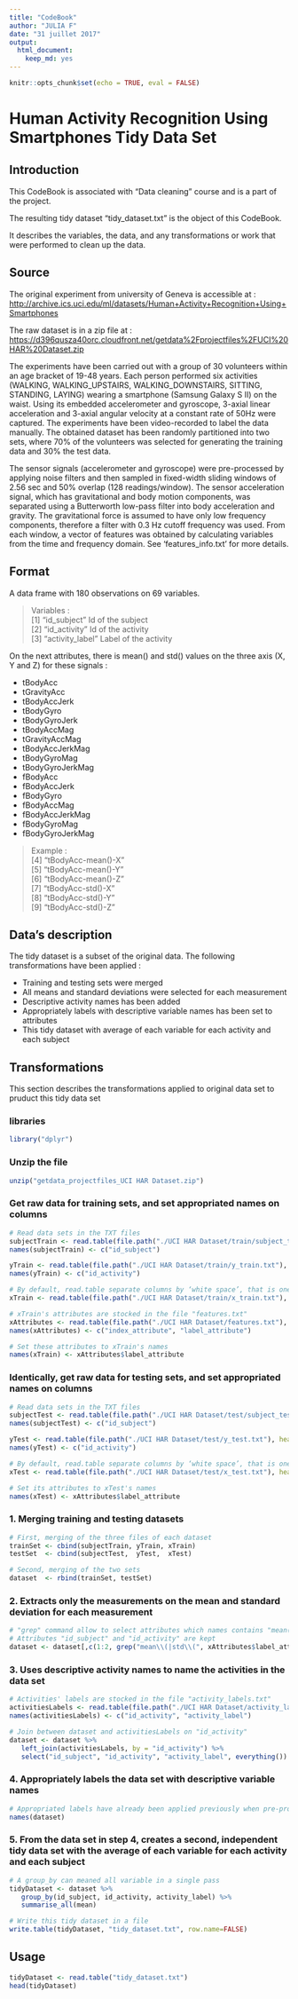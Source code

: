 ```yaml
---
title: "CodeBook"
author: "JULIA F"
date: "31 juillet 2017"
output: 
  html_document:
    keep_md: yes
---
```


```r
knitr::opts_chunk$set(echo = TRUE, eval = FALSE)
```

# Human Activity Recognition Using Smartphones Tidy Data Set 

## Introduction

This CodeBook is associated with "Data cleaning" course and is a part of the project.

The resulting tidy dataset "tidy_dataset.txt" is the object of this CodeBook.

It describes the variables, the data, and any transformations or work that were performed to clean up the data.

## Source

The original experiment from university of Geneva is accessible at : <http://archive.ics.uci.edu/ml/datasets/Human+Activity+Recognition+Using+Smartphones>

The raw dataset is in a zip file at : <https://d396qusza40orc.cloudfront.net/getdata%2Fprojectfiles%2FUCI%20HAR%20Dataset.zip>

The experiments have been carried out with a group of 30 volunteers within an age bracket of 19-48 years. Each person performed six activities (WALKING, WALKING_UPSTAIRS, WALKING_DOWNSTAIRS, SITTING, STANDING, LAYING) wearing a smartphone (Samsung Galaxy S II) on the waist. Using its embedded accelerometer and gyroscope, 3-axial linear acceleration and 3-axial angular velocity at a constant rate of 50Hz were captured. The experiments have been video-recorded to label the data manually. The obtained dataset has been randomly partitioned into two sets, where 70% of the volunteers was selected for generating the training data and 30% the test data. 

The sensor signals (accelerometer and gyroscope) were pre-processed by applying noise filters and then sampled in fixed-width sliding windows of 2.56 sec and 50% overlap (128 readings/window). The sensor acceleration signal, which has gravitational and body motion components, was separated using a Butterworth low-pass filter into body acceleration and gravity. The gravitational force is assumed to have only low frequency components, therefore a filter with 0.3 Hz cutoff frequency was used. From each window, a vector of features was obtained by calculating variables from the time and frequency domain. See 'features_info.txt' for more details. 

## Format

A data frame with 180 observations on 69 variables.

> Variables :  
 [1] "id_subject"                 Id of the subject  
 [2] "id_activity"                Id of the activity  
 [3] "activity_label"             Label of the activity  
 
 On the next attributes, there is mean() and std() values on the three axis (X, Y and Z) for these signals :
 
* tBodyAcc
* tGravityAcc
* tBodyAccJerk
* tBodyGyro
* tBodyGyroJerk
* tBodyAccMag
* tGravityAccMag
* tBodyAccJerkMag
* tBodyGyroMag
* tBodyGyroJerkMag
* fBodyAcc
* fBodyAccJerk
* fBodyGyro
* fBodyAccMag
* fBodyAccJerkMag
* fBodyGyroMag
* fBodyGyroJerkMag
 
> Example :  
 [4] "tBodyAcc-mean()-X"          
 [5] "tBodyAcc-mean()-Y"          
 [6] "tBodyAcc-mean()-Z"          
 [7] "tBodyAcc-std()-X"           
 [8] "tBodyAcc-std()-Y"           
 [9] "tBodyAcc-std()-Z"           

## Data's description

The tidy dataset is a subset of the original data. The following transformations have been applied :

* Training and testing sets were merged
* All means and standard deviations were selected for each measurement
* Descriptive activity names has been added
* Appropriately labels with descriptive variable names has been set to attributes
* This tidy dataset with average of each variable for each activity and each subject

## Transformations

This section describes the transformations applied to original data set to pruduct this tidy data set

### libraries
```r
library("dplyr")
```

### Unzip the file

```r
unzip("getdata_projectfiles_UCI HAR Dataset.zip")
```

### Get raw data for training sets, and set appropriated names on columns

```r
# Read data sets in the TXT files
subjectTrain <- read.table(file.path("./UCI HAR Dataset/train/subject_train.txt"), header = FALSE)
names(subjectTrain) <- c("id_subject")

yTrain <- read.table(file.path("./UCI HAR Dataset/train/y_train.txt"), header = FALSE)
names(yTrain) <- c("id_activity")

# By default, read.table separate columns by ‘white space’, that is one or more spaces, tabs, newlines or carriage returns
xTrain <- read.table(file.path("./UCI HAR Dataset/train/x_train.txt"), header = FALSE)

# xTrain's attributes are stocked in the file "features.txt"
xAttributes <- read.table(file.path("./UCI HAR Dataset/features.txt"), header = FALSE)
names(xAttributes) <- c("index_attribute", "label_attribute")

# Set these attributes to xTrain's names
names(xTrain) <- xAttributes$label_attribute
```

### Identically, get raw data for testing sets, and set appropriated names on columns

```r
# Read data sets in the TXT files
subjectTest <- read.table(file.path("./UCI HAR Dataset/test/subject_test.txt"), header = FALSE)
names(subjectTest) <- c("id_subject")

yTest <- read.table(file.path("./UCI HAR Dataset/test/y_test.txt"), header = FALSE)
names(yTest) <- c("id_activity")

# By default, read.table separate columns by ‘white space’, that is one or more spaces, tabs, newlines or carriage returns
xTest <- read.table(file.path("./UCI HAR Dataset/test/x_test.txt"), header = FALSE)

# Set its attributes to xTest's names
names(xTest) <- xAttributes$label_attribute
```

### 1. Merging training and testing datasets

```r
# First, merging of the three files of each dataset
trainSet <- cbind(subjectTrain, yTrain, xTrain)
testSet  <- cbind(subjectTest,  yTest,  xTest)

# Second, merging of the two sets
dataset  <- rbind(trainSet, testSet)
```

### 2. Extracts only the measurements on the mean and standard deviation for each measurement

```r
# "grep" command allow to select attributes which names contains "mean()" or "std()"
# Attributes "id_subject" and "id_activity" are kept
dataset <- dataset[,c(1:2, grep("mean\\(|std\\(", xAttributes$label_attribute)+2)]
```

### 3. Uses descriptive activity names to name the activities in the data set

```r
# Activities' labels are stocked in the file "activity_labels.txt"
activitiesLabels <- read.table(file.path("./UCI HAR Dataset/activity_labels.txt"), header = FALSE)
names(activitiesLabels) <- c("id_activity", "activity_label")

# Join between dataset and activitiesLabels on "id_activity"
dataset <- dataset %>%
   left_join(activitiesLabels, by = "id_activity") %>%
   select("id_subject", "id_activity", "activity_label", everything())
```

### 4. Appropriately labels the data set with descriptive variable names

```r
# Appropriated labels have already been applied previously when pre-processing xTrain and xTest
names(dataset)
```

### 5. From the data set in step 4, creates a second, independent tidy data set with the average of each variable for each activity and each subject

```r
# A group_by can meaned all variable in a single pass
tidyDataset <- dataset %>%
   group_by(id_subject, id_activity, activity_label) %>%
   summarise_all(mean)

# Write this tidy dataset in a file
write.table(tidyDataset, "tidy_dataset.txt", row.name=FALSE)
```


## Usage

```r
tidyDataset <- read.table("tidy_dataset.txt")
head(tidyDataset)
```

